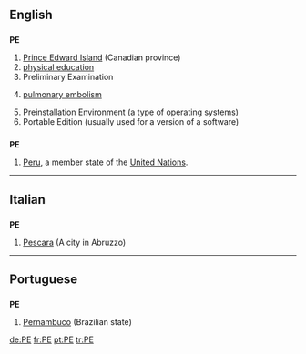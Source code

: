 ==English==

==={{initialism}}===
'''PE'''

# [[Prince Edward Island]] (Canadian province)
# [[physical education]]
# Preliminary Examination
# {{pathology}} [[pulmonary embolism]]
# Preinstallation Environment (a type of operating systems)
# Portable Edition (usually used for a version of a software)

==={{abbreviation}}===
'''PE'''
#[[Peru]], a member state of the [[United Nations]].


----

==Italian==

==={{abbreviation|Italian}}===
'''PE'''

# [[Pescara]] (A city in Abruzzo)

----

==Portuguese==

==={{abbreviation|Portuguese}}===
'''PE'''

# [[Pernambuco]] (Brazilian state)

[[de:PE]]
[[fr:PE]]
[[pt:PE]]
[[tr:PE]]
